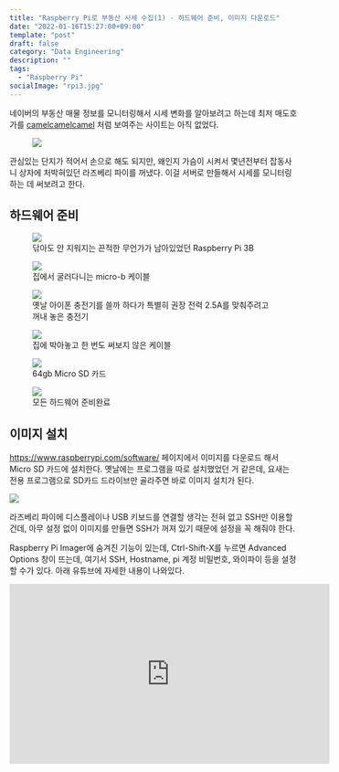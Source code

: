 ```yaml
---
title: "Raspberry Pi로 부동산 시세 수집(1) - 하드웨어 준비, 이미지 다운로드"
date: "2022-01-16T15:27:00+09:00"
template: "post"
draft: false
category: "Data Engineering"
description: ""
tags:
  - "Raspberry Pi"
socialImage: "rpi3.jpg"
---
```


네이버의 부동산 매물 정보를 모니터링해서 시세 변화를 알아보려고 하는데 최저 매도호가를 [camelcamelcamel](https://camelcamelcamel.com/) 처럼 보여주는 사이트는 아직 없었다.

<figure style="max-width: 500px;">
  <img src="camelcamelcamel.png" />
</figure>

관심있는 단지가 적어서 손으로 해도 되지만, 왜인지 가슴이 시켜서 몇년전부터 잡동사니 상자에 처박혀있던 라즈베리 파이를 꺼냈다. 이걸 서버로 만들해서 시세를 모니터링하는 데 써보려고 한다.

## 하드웨어 준비

<figure style="max-width: 500px;">
  <img src="rpi3.jpg" />
  <figcaption>
    닦아도 안 지워지는 끈적한 무언가가 남아있었던 Raspberry Pi 3B
  </figcaption>
</figure>

<figure style="max-width: 500px;">
  <img src="a-to-micro.jpg" />
  <figcaption>집에서 굴러다니는 micro-b 케이블</figcaption>
</figure>

<figure style="max-width: 500px;">
  <img src="charger.jpg" />
  <figcaption>
    옛날 아이폰 충전기를 쓸까 하다가 특별히 권장 전력 2.5A를 맞춰주려고 꺼내
    놓은 충전기
  </figcaption>
</figure>

<figure style="max-width: 500px;">
  <img src="lan-cable.jpg" />
  <figcaption>집에 박아놓고 한 번도 써보지 않은 케이블</figcaption>
</figure>

<figure style="max-width: 500px;">
  <img src="sdcard.jpg" />
  <figcaption>64gb Micro SD 카드</figcaption>
</figure>

<figure>
  <img src="fantastic4.jpg" />
  <figcaption>모든 하드웨어 준비완료</figcaption>
</figure>

## 이미지 설치

https://www.raspberrypi.com/software/ 페이지에서 이미지를 다운로드 해서 Micro SD 카드에 설치한다. 옛날에는 프로그램을 따로 설치했었던 거 같은데, 요새는 전용 프로그램으로 SD카드 드라이브만 골라주면 바로 이미지 설치가 된다.

![](rpi_imager.png)

라즈베리 파이에 디스플레이나 USB 키보드를 연결할 생각는 전혀 없고 SSH만 이용할 건데, 아무 설정 없이 이미지를 만들면 SSH가 꺼져 있기 때문에 설정을 꼭 해줘야 한다.

Raspberry Pi Imager에 숨겨진 기능이 있는데, Ctrl-Shift-X를 누르면 Advanced Options 창이 뜨는데, 여기서 SSH, Hostname, pi 계정 비밀번호, 와이파이 등을 설정할 수가 있다. 아래 유튜브에 자세한 내용이 나와있다.

<iframe
  width="560"
  height="315"
  src="https://www.youtube.com/embed/om8gGB3gyT0"
  title="YouTube video player"
  frameborder="0"
  allow="accelerometer; autoplay; clipboard-write; encrypted-media; gyroscope; picture-in-picture"
  allowfullscreen
></iframe>
